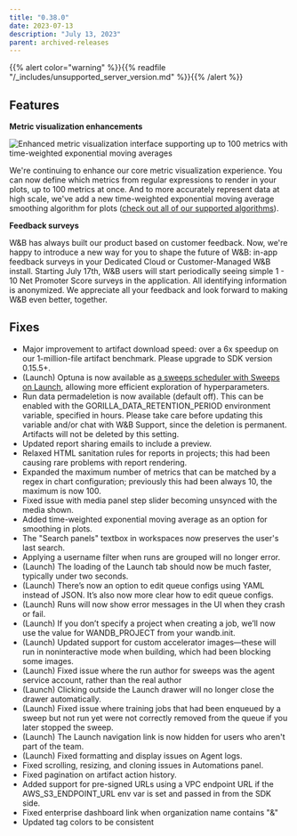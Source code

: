 ---
title: "0.38.0"
date: 2023-07-13
description: "July 13, 2023"
parent: archived-releases
---

{{% alert color="warning" %}}{{% readfile "/_includes/unsupported_server_version.md" %}}{{% /alert %}}

## Features

**Metric visualization enhancements** 

![Enhanced metric visualization interface supporting up to 100 metrics with time-weighted exponential moving averages](https://github.com/wandb/server/assets/47005026/1bb0b16c-eaae-4348-be0d-cc788b67853e)


We're continuing to enhance our core metric visualization experience.   You can now define which metrics from regular expressions to render in your plots, up to 100 metrics at once.   And to more accurately represent data at high scale, we've add a new time-weighted exponential moving average smoothing algorithm for plots ([check out all of our supported algorithms](https://docs.wandb.ai/guides/app/features/panels/line-plot/smoothing#docusaurus_skipToContent_fallback)).

**Feedback surveys**

W&B has always built our product based on customer feedback.  Now, we're happy to introduce a new way for you to shape the future of W&B: in-app feedback surveys in your Dedicated Cloud or Customer-Managed W&B install.   Starting July 17th, W&B users will start periodically seeing simple 1 - 10 Net Promoter Score surveys in the application.   All identifying information is anonymized.   We appreciate all your feedback and look forward to making W&B even better, together.

## Fixes

* Major improvement to artifact download speed: over a 6x speedup on our 1-million-file artifact benchmark.  Please upgrade to SDK version 0.15.5+.  
* (Launch) Optuna is now available as [a sweeps scheduler with Sweeps on Launch](https://docs.wandb.ai/guides/launch/sweeps-on-launch#create-a-custom-sweep-scheduler), allowing more efficient exploration of hyperparameters.
* Run data permadeletion is now available (default off).  This can be enabled with the GORILLA_DATA_RETENTION_PERIOD environment variable, specified in hours.  Please take care before updating this variable and/or chat with W&B Support, since the deletion is permanent.  Artifacts will not be deleted by this setting.  
* Updated report sharing emails to include a preview.
* Relaxed HTML sanitation rules for reports in projects; this had been causing rare problems with report rendering.
* Expanded the maximum number of metrics that can be matched by a regex in chart configuration; previously this had been always 10, the maximum is now 100.
* Fixed issue with media panel step slider becoming unsynced with the media shown.
* Added time-weighted exponential moving average as an option for smoothing in plots.
* The "Search panels" textbox in workspaces now preserves the user's last search.
* Applying a username filter when runs are grouped will no longer error.
* (Launch) The loading of the Launch tab should now be much faster, typically under two seconds.
* (Launch) There’s now an option to edit queue configs using YAML instead of JSON.  It’s also now more clear how to edit queue configs.
* (Launch) Runs will now show error messages in the UI when they crash or fail.
* (Launch) If you don’t specify a project when creating a job, we’ll now use the value for WANDB_PROJECT from your wandb.init.
* (Launch) Updated support for custom accelerator images—these will run in noninteractive mode when building, which had been blocking some images.
* (Launch) Fixed issue where the run author for sweeps was the agent service account, rather than the real author
* (Launch) Clicking outside the Launch drawer will no longer close the drawer automatically.
* (Launch) Fixed issue where training jobs that had been enqueued by a sweep but not run yet were not correctly removed from the queue if you later stopped the sweep.
* (Launch) The Launch navigation link is now hidden for users who aren't part of the team.
* (Launch) Fixed formatting and display issues on Agent logs.
* Fixed scrolling, resizing, and cloning issues in Automations panel.
* Fixed pagination on artifact action history.
* Added support for pre-signed URLs using a VPC endpoint URL if the AWS_S3_ENDPOINT_URL env var is set and passed in from the SDK side.
* Fixed enterprise dashboard link when organization name contains "&"
* Updated tag colors to be consistent

